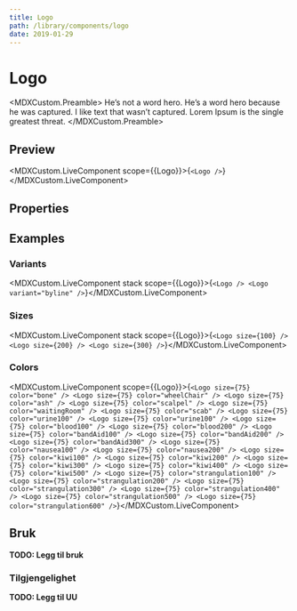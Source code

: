 ```yaml
---
title: Logo
path: /library/components/logo
date: 2019-01-29
---
```



# Logo

<MDXCustom.Preamble>
  He’s not a word hero. He’s a word hero because he was captured. I like text that wasn’t captured. Lorem Ipsum is the
  single greatest threat.
</MDXCustom.Preamble>

## Preview

<MDXCustom.LiveComponent scope={{Logo}}>{`<Logo />`}</MDXCustom.LiveComponent>

## Properties

## Examples

### Variants

<MDXCustom.LiveComponent stack scope={{Logo}}>{`
  <Logo />
  <Logo variant="byline" />
`}</MDXCustom.LiveComponent>

### Sizes

<MDXCustom.LiveComponent stack scope={{Logo}}>{`
  <Logo size={100} />
  <Logo size={200} />
  <Logo size={300} />
`}</MDXCustom.LiveComponent>

### Colors

<MDXCustom.LiveComponent scope={{Logo}}>{`
  <Logo size={75} color="bone" />
  <Logo size={75} color="wheelChair" />
  <Logo size={75} color="ash" />
  <Logo size={75} color="scalpel" />
  <Logo size={75} color="waitingRoom" />
  <Logo size={75} color="scab" />
  <Logo size={75} color="urine100" />
  <Logo size={75} color="urine100" />
  <Logo size={75} color="blood100" />
  <Logo size={75} color="blood200" />
  <Logo size={75} color="bandAid100" />
  <Logo size={75} color="bandAid200" />
  <Logo size={75} color="bandAid300" />
  <Logo size={75} color="nausea100" />
  <Logo size={75} color="nausea200" />
  <Logo size={75} color="kiwi100" />
  <Logo size={75} color="kiwi200" />
  <Logo size={75} color="kiwi300" />
  <Logo size={75} color="kiwi400" />
  <Logo size={75} color="kiwi500" />
  <Logo size={75} color="strangulation100" />
  <Logo size={75} color="strangulation200" />
  <Logo size={75} color="strangulation300" />
  <Logo size={75} color="strangulation400" />
  <Logo size={75} color="strangulation500" />
  <Logo size={75} color="strangulation600" />
`}</MDXCustom.LiveComponent>

## Bruk

**TODO: Legg til bruk**

### Tilgjengelighet

**TODO: Legg til UU**
